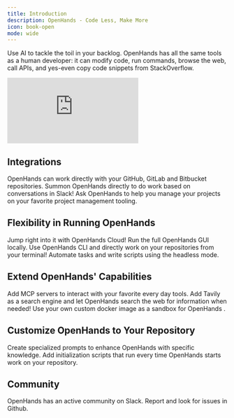```yaml
---
title: Introduction
description: OpenHands - Code Less, Make More
icon: book-open
mode: wide
---
```


Use AI to tackle the toil in your backlog. OpenHands has all the same tools as a human developer:
it can modify code, run commands, browse the web, call APIs, and yes-even copy code snippets from StackOverflow.

<iframe
  className="w-full aspect-video"
  src="https://www.youtube.com/embed/oB4JR98KRAA"
  title="YouTube video player"
  frameborder="0"
  allow="accelerometer; autoplay; clipboard-write; encrypted-media; gyroscope; picture-in-picture"
  allowfullscreen
></iframe>

## Integrations

<Columns cols={3}>
  <Card title="Version Control Tools">
    OpenHands can work directly with your GitHub, GitLab and Bitbucket repositories.
  </Card>
  <Card
    title="Slack"
    href="/openhands/usage/cloud/slack-installation"
  >
    Summon OpenHands directly to do work based on conversations in Slack!
  </Card>
  <Card
    title="Project Management Tools"
    href="/openhands/usage/cloud/project-management/overview"
  >
    Ask OpenHands to help you manage your projects on your favorite project management tooling.
  </Card>
</Columns>

## Flexibility in Running OpenHands

<Columns cols={1}>
  <Card
    title="OpenHands Cloud"
    href="/openhands/usage/cloud/openhands-cloud"
  >
    Jump right into it with OpenHands Cloud!
  </Card>
  <Card
    title="Run the GUI Locally"
    href="/openhands/usage/run-openhands/local-setup"
  >
    Run the full OpenHands GUI locally.
  </Card>
  <Card
    title="OpenHands CLI"
    href="/openhands/usage/run-openhands/cli-mode"
  >
    Use OpenHands CLI and directly work on your repositories from your terminal!
  </Card>
  <Card
    title="Headless"
    href="/openhands/usage/run-openhands/headless-mode"
  >
    Automate tasks and write scripts using the headless mode.
  </Card>
</Columns>

## Extend OpenHands' Capabilities

<Columns cols={3}>
  <Card
    title="MCP Support"
    href="/openhands/usage/settings/mcp-settings"
  >
    Add MCP servers to interact with your favorite every day tools.
  </Card>
  <Card
    title="Add Tavily Search Engine"
    href="/openhands/usage/advanced/search-engine-setup"
  >
    Add Tavily as a search engine and let OpenHands search the web for information when needed!
  </Card>
  <Card
    title="Custom Sandbox"
    href="/openhands/usage/advanced/custom-sandbox-guide"
  >
    Use your own custom docker image as a sandbox for OpenHands .
  </Card>
</Columns>

## Customize OpenHands to Your Repository

<Columns cols={2}>
  <Card
    title="Microagents"
    href="/openhands/usage/microagents/microagents-overview"
  >
    Create specialized prompts to enhance OpenHands with specific knowledge.
  </Card>
  <Card
    title="Setup Scripts"
    href="/openhands/usage/customization/repository#setup-script"
  >
    Add initialization scripts that run every time OpenHands starts work on your repository.
  </Card>
</Columns>

## Community

<Columns cols={2}>
  <Card
    title="Slack Server"
    href="https://all-hands.dev/joinslack"
  >
    OpenHands has an active community on Slack.
  </Card>
  <Card
    title="Create GitHub Issues"
    href="https://github.com/All-Hands-AI/OpenHands/issues"
  >
    Report and look for issues in Github.
  </Card>
</Columns>
